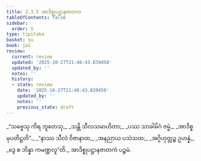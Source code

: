 ```yaml
---
title: 2.3.5 အာဒိစ္စုပဋ္ဌာနဇာတက
tableOfContents: false
sidebar:
  order: 5
type: tipitaka
basket: su
book: ja1
review:
  current: review
  updated: '2025-10-27T21:48:43.839458'
  updated_by: ''
  notes: ''
  history:
  - state: review
    date: '2025-10-27T21:48:43.839458'
    updated_by: ''
    notes: ''
    previous_state: draft
---
```



<ReviewStatus review={frontmatter.review} showDetails={true} />

<HypothesisAnnotation frontmatter={frontmatter} />

<DynamicBreadcrumb />

<Division number="49" book="ja1" e="ch" v="22" p="44">

<Paragraph number="418" type="verses" book="ja1">
_“သဗ္ဗေသု ကိရ ဘူတေသု,_  
_သန္တိ သီလသမာဟိတာ;_  
_ပဿ သာခါမိဂံ ဇမ္မံ,_  
_အာဒိစ္စမုပတိဋ္ဌတိ”._  

</Paragraph>

</Division>
<Division number="50" book="ja1" e="ch" v="22" p="44">

<Paragraph number="419" type="verses" book="ja1">
_“နာဿ သီလံ ဝိဇာနာထ,_  
_အနညာယ ပသံသထ;_  
_အဂ္ဂိဟုတ္တဉ္စ ဥဟန္နံ,_  
_ဒွေ စ ဘိန္နာ ကမဏ္ဍလူ”တိ._  


</Paragraph>
</Division>

<Paragraph number="420" type="center" book="ja1">
အာဒိစ္စုပဋ္ဌာနဇာတကံ ပဉ္စမံ.
</Paragraph>
